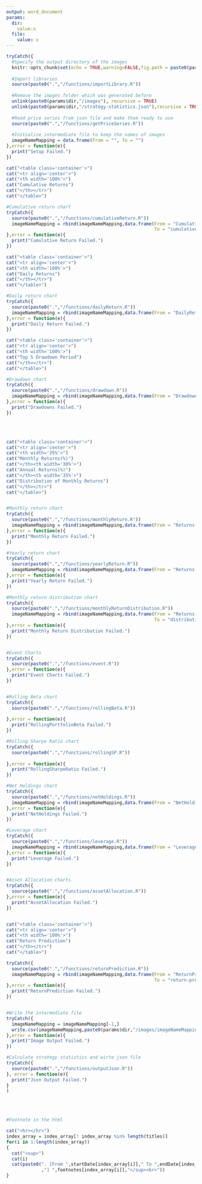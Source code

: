 ```yaml
---
output: word_document
params:
  dir:
    value:x
  file:
    value: x
---
```


```r
tryCatch({
  #Specify the output directory of the images
  knitr::opts_chunk$set(echo = TRUE,warning=FALSE,fig.path = paste0(params$dir,"/images/"))
  
  #Import libraries
  source(paste0(".","/functions/importLibrary.R"))
  
  #Remove the images folder which was generated before
  unlink(paste0(params$dir,"/images"), recursive = TRUE)
  unlink(paste0(params$dir,"/strategy-statistics.json"),recursive = TRUE)
  
  #Read price series from json file and make them ready to use
  source(paste0(".","/functions/getPriceSeries.R"))
  
  #Initialize intermediate file to keep the names of images
  imageNameMapping = data.frame(From = "", To = "")
},error = function(e){
  print("Setup Failed.")
})


```

<style>
  .col1 {
    columns: 1 1200;         /* number of columns and width in pixels*/
    -webkit-columns: 1 1200; /* chrome, safari */
    -moz-columns: 1 1200;    /* firefox */
  }
  .col1 table{
    width: 900px;
    font-size: 150%;
    font-family: "Open Sans Condensed";
  }
  .col3 {
    columns: 3 1200px;
    -webkit-columns: 3 1200px;
    -moz-columns: 3 1200px;
  }
  .col3 img{
    width: 300px;
    height: auto;
  }
  .col3 table{
    width: 900px;
    font-family: "Open Sans Condensed";
  }
  .col2 {
    columns: 3 1200px;
    -webkit-columns: 3 1200px;
    -moz-columns: 3 1200px;
    margin-left: 7%;
  }
  .col2 img{
    width: 400px;
    height: auto;
  }
  .col2 table{
    width: 900px;
  }
  	
  .dygraph-legend {
    background: transparent !important;
    left: 600px !important;
    top: 160px !important;
  }
  
  a:link {
     color:black;
  }
  
  sup {
     font-family: "Open Sans Condensed";
  }
  
<!--   table, th, td { -->
<!--     border: 1px solid black; -->
<!--     border-collapse: collapse; -->
<!-- } -->

</style>  

<div class="col1">
```r
cat("<table class='container'>")
cat("<tr align='center'>")
cat("<th width='100%'>")
cat("Cumulative Returns")
cat("</th></tr>")
cat("</table>")
```
</div>

<div class="col1">
```r
#Cumulative return chart
tryCatch({
  source(paste0(".","/functions/cumulativeReturn.R"))
  imageNameMapping = rbind(imageNameMapping,data.frame(From = "CumulativeReturn-1.png", 
                                                       To = "cumulative-return.png"))
},error = function(e){
  print("Cumulative Return Failed.")
})

```
</div>

<div class="col1">
```r
cat("<table class='container'>")
cat("<tr align='center'>")
cat("<th width='100%'>")
cat("Daily Returns")
cat("</th></tr>")
cat("</table>")
```
</div>

<div class="col1">
```r
#Daily return chart
tryCatch({
  source(paste0(".","/functions/dailyReturn.R"))
  imageNameMapping = rbind(imageNameMapping,data.frame(From = "DailyReturns-1.png", To = "daily-returns.png"))
},error = function(e){
  print("Daily Return Failed.")
})

```
</div>

<div class="col1">
```r
cat("<table class='container'>")
cat("<tr align='center'>")
cat("<th width='100%'>")
cat("Top 5 Drawdown Period")
cat("</th></tr>")
cat("</table>")
```
</div>

<div class="col1">
```r
#Drawdown chart
tryCatch({
  source(paste0(".","/functions/drawdown.R"))
  imageNameMapping = rbind(imageNameMapping,data.frame(From = "Drawdowns-1.png", To = "drawdowns.png"))
},error = function(e){
  print("Drawdowns Failed.")
})

```
</div>
<br></br>
<div class="col3">
```r
cat("<table class='container'>")
cat("<tr align='center'>")
cat("<th width='35%'>")
cat("Monthly Returns(%)")
cat("</th><th width='30%'>")
cat("Annual Returns(%)")
cat("</th><th width='35%'>")
cat("Distribution of Monthly Returns")
cat("</th></tr>")
cat("</table>")
```
</div>

<div class="col3">
```r
#Monthly return chart
tryCatch({
  source(paste0(".","/functions/monthlyReturn.R"))
  imageNameMapping = rbind(imageNameMapping,data.frame(From = "Returns-1.png", To = "monthly-returns.png"))
},error = function(e){
  print("Monthly Return Failed.")
})

#Yearly return chart
tryCatch({
  source(paste0(".","/functions/yearlyReturn.R"))
  imageNameMapping = rbind(imageNameMapping,data.frame(From = "Returns-2.png", To = "annual-returns.png"))
},error = function(e){
  print("Yearly Return Failed.")
})

#Monthly return distribution chart
tryCatch({
  source(paste0(".","/functions/monthlyReturnDistribution.R"))
  imageNameMapping = rbind(imageNameMapping,data.frame(From = "Returns-3.png", 
                                                       To = "distribution-of-monthly-returns.png"))
},error = function(e){
  print("Monthly Return Distribution Failed.")
})


```
</div>

<div class="col3">
```r
#Event Charts
tryCatch({
  source(paste0(".","/functions/event.R"))
},error = function(e){
  print("Event Charts Failed.")
})


```
</div>


<div class="col1">
```r
#Rolling Beta chart
tryCatch({
  source(paste0(".","/functions/rollingBeta.R"))
  
},error = function(e){
  print("RollingPortfolioBeta Failed.")
})


```
</div>


<div class="col1">
```r
#Rolling Sharpe Ratio chart
tryCatch({
  source(paste0(".","/functions/rollingSP.R"))
  
},error = function(e){
  print("RollingSharpeRatio Failed.")
})


```
</div>


<div class="col1">
```r
#Net Holdings chart
tryCatch({
  source(paste0(".","/functions/netHoldings.R"))
  imageNameMapping = rbind(imageNameMapping,data.frame(From = "NetHoldings-1.png", To = "net-holdings.png"))
},error = function(e){
  print("NetHoldings Failed.")
})


```
</div>


<div class="col1">
```r
#Leverage chart
tryCatch({
  source(paste0(".","/functions/leverage.R"))
  imageNameMapping = rbind(imageNameMapping,data.frame(From = "Leverage-1.png", To = "leverage.png"))
},error = function(e){
  print("Leverage Failed.")
})


```
</div>

<div class="col3">
```r
#Asset Allocation charts
tryCatch({
  source(paste0(".","/functions/assetAllocation.R"))
},error = function(e){
  print("AssetAllocation Failed.")
})


```
</div>


<div class="col1">
```r
cat("<table class='container'>")
cat("<tr align='center'>")
cat("<th width='100%'>")
cat("Return Prediction")
cat("</th></tr>")
cat("</table>")
```
</div>

<div class="col1">
```r
tryCatch({
  source(paste0(".","/functions/returnPrediction.R"))
  imageNameMapping = rbind(imageNameMapping,data.frame(From = "ReturnPrediction-1.png", 
                                                       To = "return-prediction.png"))
},error = function(e){
  print("ReturnPrediction Failed.")
})



```
</div>

```r
#Write the intermediate file
tryCatch({
  imageNameMapping = imageNameMapping[-1,]
  write.csv(imageNameMapping,paste0(params$dir,"/images/imageNameMapping.csv"))
},error = function(e){
  print("Image Output Failed.")
})


```

```r
#Calculate strategy statistics and wirte json file
tryCatch({
  source(paste0(".","/functions/outputJson.R"))
}, error = function(e){
  print("Json Output Failed.")
}
)

```

<br></br>
<div class="col1">
```r
#Footnote in the html

cat("<hr></hr>")
index_array = index_array[! index_array %in% length(titles)]
for(i in 1:length(index_array))
{
  cat("<sup>")
  cat(i)
  cat(paste0(". [From ",startDate[index_array[i]]," To ",endDate[index_array[i]]
             ,"] ",footnotes[index_array[i]],"</sup><br>"))
}
```
</div>



